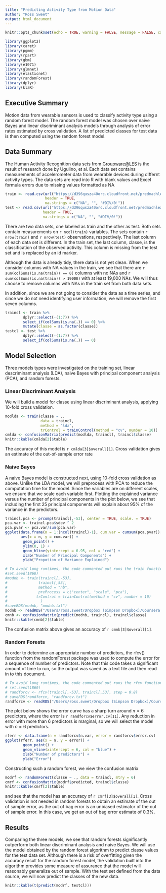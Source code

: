 ```yaml
---
title: "Predicting Activity Type from Motion Data"
author: "Ross Sweet"
output: html_document
---
```


```r
knitr::opts_chunk$set(echo = TRUE, warning = FALSE, message = FALSE, cache = TRUE)
```

```r
library(ggplot2)
library(caret)
library(pgmm)
library(rpart)
library(gbm)
library(e1071)
library(glmnet)
library(elasticnet)
library(randomForest)
library(dplyr)
library(klaR)
```

## Executive Summary

Motion data from wearable sensors is used to classify activity type using a random forest model. The random forest model was chosen over naive Bayes and linear discriminant analysis models through analysis of error rates estimated by cross validation. A list of predicted classes for test data is then computed using the random forest model.

## Data Summary

The Human Activity Recognition data sets from [Groupware@LES](http://groupware.les.inf.puc-rio.br/har#weight_lifting_exercises) is the result of research done by Ugulino, et al. Each data set contains measurements of accelerometer data from wearable devices during differnt activity types. The data sets are read into R with blank values and Excel formula errors due to missing values formatted as NA.

```r
train <- read.csv(url("https://d396qusza40orc.cloudfront.net/predmachlearn/pml-training.csv"), 
                  header = TRUE,
                  na.strings = c("NA", "", "#DIV/0!"))
test <- read.csv(url("https://d396qusza40orc.cloudfront.net/predmachlearn/pml-testing.csv"),
                 header = TRUE,
                 na.strings = c("NA", "", "#DIV/0!"))
```

There are two data sets, one labeled as train and the other as test. Both sets contain measurements on `r ncol(train)` variables. The sets contain `r nrow(train)` and `r nrow(test)` observations, respectively. The last column of each data set is different. In the train set, the last column, classe, is the classification of the observed activity. This column is missing from the test set and is replaced by an id marker.

Although the data is already tidy, there data is not yet clean. When we consider columns with NA values in the train, we see that there are `r sum(colSums(is.na(train)) == 0)` columns with no NAs and `r sum(colSums(is.na(train)) > 19000)` with at least 19,000 NAs. We will thus choose to remove columns with NAs in the train set from both data sets.

In addition, since we are not going to consider the data as a time series, and since we do not need identifying user information, we will remove the first seven columns.

```r
traincl <- train %>%
        dplyr::select(-(1:7)) %>%
        select_if(colSums(is.na(.)) == 0) %>%
        mutate(classe = as.factor(classe))
testcl <- test %>%
        dplyr::select(-(1:7)) %>%
        select_if(colSums(is.na(.)) == 0)
```


## Model Selection

Three models types were investigated on the training set, linear descriminant analysis (LDA), naive Bayes with principal component analysis (PCA), and random forests.

### Linear Discriminant Analysis

We will build a model for classe using linear discriminant analysis, applying 10-fold cross validation.

```r
modlda <- train(classe ~ .,
                data = traincl,
                method = "lda",
                trControl = trainControl(method = "cv", number = 10))
cmlda <- confusionMatrix(predict(modlda, traincl), traincl$classe)
knitr::kable(cmlda[2]$table)
```

The accuracy of this model is `r cmlda[3]$overall[1]`. Cross validation gives an estimate of the out-of-sample error rate

### Naive Bayes

A naive Bayes model is constructed next, using 10-fold cross validation as above. Unlike the LDA model, we will preprocess with PCA to reduce the computation time for the model. Since the variables are on different scales, we ensure that we scale each variable first. Plotting the explained variance versus the number of principal components in the plot below, we see that including the first 25 principal components will explain about 95% of the variance  in the predictors.

```r
traincl.pca <- prcomp(traincl[,-53], center = TRUE, scale. = TRUE)
pca.var <- traincl.pca$sdev ^ 2
pca.pvar <- pca.var/sum(pca.var)
ggplot(data.frame(n = 1:(ncol(traincl)-1), cum.var = cumsum(pca.pvar)),
       aes(x = n, y = cum.var)) +
        geom_point() +
        ylim(0, 1) +
        geom_hline(yintercept = 0.95, col = "red") +
        xlab("Number of Principal Components") +
        ylab("Propotion of Variance Explained")
```

```r
# To avoid long runtimes, the code commented out runs the train function and exports a txt file of the output.
#set.seed(1860)
#modnb <- train(traincl[,-53],
#              traincl[,53],
#              method = "nb",
#              preProcess = c("center", "scale", "pca"),
#             trControl = trainControl(method = "cv", number = 10)
#               )
#saveRDS(modnb, "modnb.txt")
modnb <- readRDS("/Users/ross.sweet/Dropbox (Simpson Dropbox)/Coursera Data Science/08 Practical Machine Learning/modnb.txt")
cmnb <- confusionMatrix(predict(modnb, traincl), traincl$classe)
knitr::kable(cmnb[2]$table)
```

The confusion matrix above gives an accuracy of `r cmnb[3]$overall[1]`.

### Random Forests

In order to determine an appropriate number of predictors, the rfcv() function from the randomForest package was used to compute the error for a sequence of number of predictors. Note that this code takes a significant amount of time to run, so the output was saved as a text file and then read in to this document. 

```r
# To avoid long runtimes, the code commented out runs the rfcv function and exports a txt file of the output.
# set.seed(1860)
# randforcv <- rfcv(traincl[,-53], traincl[,53], step = 0.8)
# saveRDS(randforcv, "randforcv.txt")
randforcv <- readRDS("/Users/ross.sweet/Dropbox (Simpson Dropbox)/Coursera Data Science/08 Practical Machine Learning/randforcv.txt")
```

The plot below shows the error curve has a sharp turn around $n=6$ predictors, where the error is `r randforcv$error.cv[11]`. Any reduction in error with more than 6 predictors is marginal, so we will select the model with $n=6$ predictors.

```r
rferr <- data.frame(n = randforcv$n.var, error = randforcv$error.cv)
ggplot(rferr, aes(x = n, y = error)) + 
        geom_point() +
        geom_vline(xintercept = 6, col = "blue") +
        xlab("Number of predictors") +
        ylab("Error")
```

Constructing such a random forest, we view the confusion matrix 

```r
modrf <- randomForest(classe ~ ., data = traincl, mtry = 6)
cmrf <- confusionMatrix(modrf$predicted, traincl$classe)
knitr::kable(cmrf[2]$table)
```

and see that the model has an accuracy of `r cmrf[3]$overall[1]`. Cross validation is not needed in random forests to obtain an estimate of the out of sample error, as the out of bag error is an unbiased estimator of the out of sample error. In this case, we get an out of bag error estimate of 0.3%.

## Results

Comparing the three models, we see that random forests significantly outperform both linear discriminant analysis and naive Bayes. We will use the model obtained by the random forest algorithm to predict classe values for the test data set. Although there is a risk of overfitting given the accuracy result for the random forest model, the validation built into the algorithm provides some measure of assurance that the model will reasonably generalize out of sample. With the test set defined from the data source, we will now predict the classes of the new data.

```r
knitr::kable(t(predict(modrf, testcl)))
```

